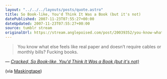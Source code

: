 ```yaml
---
layout: "../../../layouts/posts/quote.astro"
title: So Book-like, You'd Think It Was a Book (but it's not)
datePublished: 2007-11-23T07:55:27+00:00
dateUpdated: 2007-11-23T07:55:27+00:00
source: tumblr stream
originalUrl: https://stream.anglepoised.com/post/20039352/you-know-what-else-feels-like-real-paper-and
---
```


> You know what else feels like real paper and doesn’t require cables or monthly bills? Fucking books.

— <cite>[Cracked, _So Book-like, You'd Think It Was a Book (but it's not)_](https://www.cracked.com/blog/so-book-like-youd-think-it-was-a-book-but-its-not/)</cite>

(via [Maskingtape](http://maskingtape.org.uk/))
